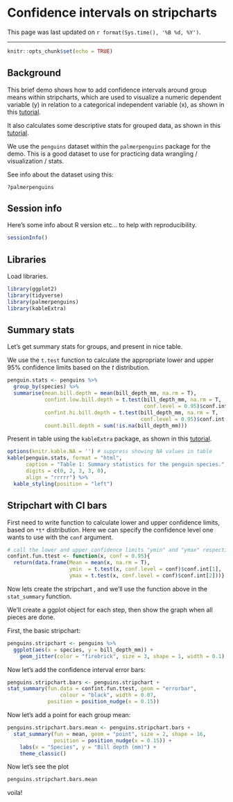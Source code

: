 # Confidence intervals on stripcharts {#confint_stripchart}

This page was last updated on `r format(Sys.time(), '%B %d, %Y')`.

* * *

```r
knitr::opts_chunk$set(echo = TRUE)
```

## Background

This brief demo shows how to add confidence intervals around group means within stripcharts, which are used to visualize a numeric dependent variable (y) in relation to a categorical independent variable (x), as shown in this [tutorial](https://people.ok.ubc.ca/jpither/modules/Visualizing_association_two_variables.html#Visualizing_association_between_a_numeric_and_a_categorical_variable).  

It also calculates some descriptive stats for grouped data, as shown in this [tutorial](https://people.ok.ubc.ca/jpither/modules/Describe_by_group.html).

We use the `penguins` dataset within the `palmerpenguins` package for the demo.  This is a good dataset to use for practicing data wrangling / visualization / stats.

See info about the dataset using this:

```
?palmerpenguins
```

## Session info

Here's some info about R version etc... to help with reproducibility. 

```r
sessionInfo()
```

## Libraries

Load libraries.

```r
library(ggplot2)
library(tidyverse)
library(palmerpenguins)
library(kableExtra)
```

## Summary stats

Let's get summary stats for groups, and present in nice table.

We use the `t.test` function to calculate the appropriate lower and upper 95% confidence limits based on the *t* distribution.

```r
penguin.stats <- penguins %>% 
  group_by(species) %>% 
  summarise(mean.bill.depth = mean(bill_depth_mm, na.rm = T), 
            confint.low.bill.depth = t.test(bill_depth_mm, na.rm = T, 
                                            conf.level = 0.95)$conf.int[1],
            confint.hi.bill.depth = t.test(bill_depth_mm, na.rm = T, 
                                           conf.level = 0.95)$conf.int[2],
            count.bill.depth = sum(!is.na(bill_depth_mm)))
```

Present in table using the `kableExtra` package, as shown in this [tutorial](https://people.ok.ubc.ca/jpither/modules/Comparing_more_than_2_means.html#Descriptive_statistics_by_group).

```r
options(knitr.kable.NA = '') # suppress showing NA values in table
kable(penguin.stats, format = "html", 
      caption = "Table 1: Summary statistics for the penguin species.", 
      digits = c(0, 2, 3, 3, 0), 
      align = "rrrrr") %>%
  kable_styling(position = "left")
```

## Stripchart with CI bars

First need to write function to calculate lower and upper confidence limits, based on `*t*` distribution.  Here we can specify the confidence level one wants to use with the `conf` argument. 

```r
# call the lower and upper confidence limits "ymin" and "ymax" respectively
confint.fun.ttest <- function(x, conf = 0.95){
  return(data.frame(Mean = mean(x, na.rm = T),
                    ymin  = t.test(x, conf.level = conf)$conf.int[1],
                    ymax = t.test(x, conf.level = conf)$conf.int[2]))}
```

Now lets create the stripchart , and we'll use the function above in the `stat_summary` function.

We'll create a ggplot object for each step, then show the graph when all pieces are done.

First, the basic stripchart:
```r
penguins.stripchart <- penguins %>% 
  ggplot(aes(x = species, y = bill_depth_mm)) +
    geom_jitter(color = "firebrick", size = 3, shape = 1, width = 0.1)
```

Now let's add the confidence interval error bars:
```r
penguins.stripchart.bars <- penguins.stripchart + 
stat_summary(fun.data = confint.fun.ttest, geom = "errorbar", 
                 colour = "black", width = 0.07, 
             position = position_nudge(x = 0.15))
```

Now let's add a point for each group mean:
```r
penguins.stripchart.bars.mean <- penguins.stripchart.bars + 
  stat_summary(fun = mean, geom = "point", size = 2, shape = 16, 
               position = position_nudge(x = 0.15)) + 
    labs(x = "Species", y = "Bill depth (mm)") + 
    theme_classic()
```

Now let's see the plot

```r
penguins.stripchart.bars.mean
```

voila!
